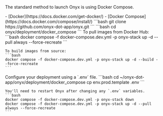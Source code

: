 
The standard method to launch Onyx is using Docker Compose. 

<Steps>
  <Step title="Install Requirements">
    - [Docker](https://docs.docker.com/get-docker/)
    - [Docker Compose](https://docs.docker.com/compose/install/)
  </Step>
  <Step title="Clone the Onyx repo">
    ```bash
    git clone https://github.com/onyx-dot-app/onyx.git
    ```
  </Step>
  <Step title="Navigate to the compose files">
    ```bash
    cd onyx/deployment/docker_compose
    ```
  </Step>
  <Step title="Launch Onyx">
    To pull images from Docker Hub:
    ```bash
    docker compose -f docker-compose.dev.yml -p onyx-stack up -d --pull always --force-recreate
    ```

    To build images from source:
    ```bash
    docker compose -f docker-compose.dev.yml -p onyx-stack up -d --build --force-recreate
    ```
  </Step>
  <Step title="Configure your Deployment">
    Configure your deployment using a `.env` file.
    ```bash
    cd ~/onyx-dot-app/onyx/deployment/docker_compose
    cp env.prod.template .env
    ```

    You'll need to restart Onyx after changing any `.env` variables.
    ```bash
    docker compose -f docker-compose.dev.yml -p onyx-stack down
    docker compose -f docker-compose.dev.yml -p onyx-stack up -d --pull always --force-recreate
    ```
  </Step>
</Steps>
